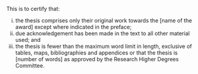 This is to certify that:

i. the thesis comprises only their original work towards the [name of
   the award] except where indicated in the preface;
i. due acknowledgement has been made in the text to all other material
   used; and
i. the thesis is fewer than the maximum word limit in length, exclusive of
   tables, maps, bibliographies and appendices or that the thesis is [number
   of words] as approved by the Research Higher Degrees Committee.

<!-- Signature line will be placed here -->
